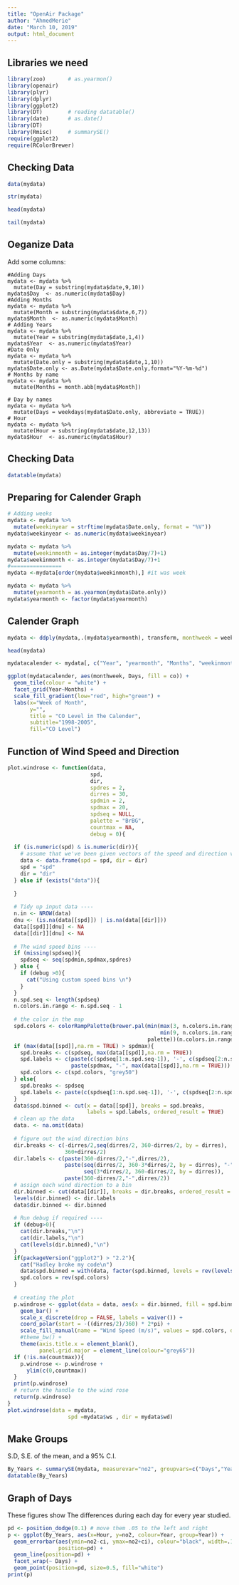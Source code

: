 ```yaml
---
title: "OpenAir Package"
author: "AhmedMerie"
date: "March 10, 2019"
output: html_document
---
```

## Libraries we need
```r
library(zoo)       # as.yearmon()
library(openair)
library(plyr)
library(dplyr)
library(ggplot2)
library(DT)        # reading datatable()
library(date)      # as.date()
library(DT)
library(Rmisc)     # summarySE()
require(ggplot2)
require(RColorBrewer)
```

## Checking Data


```r
data(mydata)
```

```r
str(mydata)
```

```r
head(mydata)
```

```r
tail(mydata)
```

## Oeganize Data

Add some columns:

```
#Adding Days
mydata <- mydata %>% 
  mutate(Day = substring(mydata$date,9,10))
mydata$Day  <- as.numeric(mydata$Day)
#Adding Months
mydata <- mydata %>% 
  mutate(Month = substring(mydata$date,6,7))
mydata$Month  <- as.numeric(mydata$Month)
# Adding Years
mydata <- mydata %>% 
  mutate(Year = substring(mydata$date,1,4))
mydata$Year  <- as.numeric(mydata$Year)
#Date Only
mydata <- mydata %>% 
  mutate(Date.only = substring(mydata$date,1,10))
mydata$Date.only <- as.Date(mydata$Date.only,format="%Y-%m-%d")
# Months by name
mydata <- mydata %>% 
  mutate(Months = month.abb[mydata$Month])

# Day by names
mydata <- mydata %>% 
  mutate(Days = weekdays(mydata$Date.only, abbreviate = TRUE))
# Hour
mydata <- mydata %>% 
  mutate(Hour = substring(mydata$date,12,13))
mydata$Hour  <- as.numeric(mydata$Hour)
```
## Checking Data

```r
datatable(mydata)
```

## Preparing for Calender Graph

```r
# Adding weeks
mydata <- mydata %>% 
  mutate(weekinyear = strftime(mydata$Date.only, format = "%V"))
mydata$weekinyear <- as.numeric(mydata$weekinyear)

mydata <- mydata %>% 
  mutate(weekinmonth = as.integer(mydata$Day/7)+1)
mydata$weekinmonth <- as.integer(mydata$Day/7)+1
#================
mydata <-mydata[order(mydata$weekinmonth),] #it was week

mydata <- mydata %>% 
  mutate(yearmonth = as.yearmon(mydata$Date.only))
mydata$yearmonth <- factor(mydata$yearmonth)
```

## Calender Graph

```r
mydata <- ddply(mydata,.(mydata$yearmonth), transform, monthweek = weekinmonth)  

head(mydata)

mydatacalender <- mydata[, c("Year", "yearmonth", "Months", "weekinmonth", "monthweek", "Days", "co")]

ggplot(mydatacalender, aes(monthweek, Days, fill = co)) + 
  geom_tile(colour = "white") + 
  facet_grid(Year~Months) + 
  scale_fill_gradient(low="red", high="green") +
  labs(x="Week of Month",
       y="",
       title = "CO Level in The Calender", 
       subtitle="1998-2005", 
       fill="CO Level")
```

## Function of Wind Speed and Direction
```r
plot.windrose <- function(data,
                          spd,
                          dir,
                          spdres = 2,
                          dirres = 30,
                          spdmin = 2,
                          spdmax = 20,
                          spdseq = NULL,
                          palette = "BrBG",
                          countmax = NA,
                          debug = 0){
  
  if (is.numeric(spd) & is.numeric(dir)){
    # assume that we've been given vectors of the speed and direction vectors
    data <- data.frame(spd = spd, dir = dir)
    spd = "spd"
    dir = "dir"
  } else if (exists("data")){
  
  }  
  
  # Tidy up input data ----
  n.in <- NROW(data)
  dnu <- (is.na(data[[spd]]) | is.na(data[[dir]]))
  data[[spd]][dnu] <- NA
  data[[dir]][dnu] <- NA
  
  # The wind speed bins ----
  if (missing(spdseq)){
    spdseq <- seq(spdmin,spdmax,spdres)
  } else {
    if (debug >0){
      cat("Using custom speed bins \n")
    }
  }
  n.spd.seq <- length(spdseq)
  n.colors.in.range <- n.spd.seq - 1
  
  # the color in the map
  spd.colors <- colorRampPalette(brewer.pal(min(max(3, n.colors.in.range), 
                                                min(9, n.colors.in.range)),
                                            palette))(n.colors.in.range)
  if (max(data[[spd]],na.rm = TRUE) > spdmax){
    spd.breaks <- c(spdseq, max(data[[spd]],na.rm = TRUE))
    spd.labels <- c(paste(c(spdseq[1:n.spd.seq-1]), '-', c(spdseq[2:n.spd.seq])),
                    paste(spdmax, "-", max(data[[spd]],na.rm = TRUE)))
    spd.colors <- c(spd.colors, "grey50")
  } else{
    spd.breaks <- spdseq
    spd.labels <- paste(c(spdseq[1:n.spd.seq-1]), '-', c(spdseq[2:n.spd.seq]))
  }
  data$spd.binned <- cut(x = data[[spd]], breaks = spd.breaks, 
                         labels = spd.labels, ordered_result = TRUE)
  # clean up the data
  data. <- na.omit(data)
  
  # figure out the wind direction bins
  dir.breaks <- c(-dirres/2,seq(dirres/2, 360-dirres/2, by = dirres),
                  360+dirres/2)  
  dir.labels <- c(paste(360-dirres/2,"-",dirres/2),
                  paste(seq(dirres/2, 360-3*dirres/2, by = dirres), "-",
                        seq(3*dirres/2, 360-dirres/2, by = dirres)),
                  paste(360-dirres/2,"-",dirres/2))
  # assign each wind direction to a bin
  dir.binned <- cut(data[[dir]], breaks = dir.breaks, ordered_result = TRUE)
  levels(dir.binned) <- dir.labels
  data$dir.binned <- dir.binned
  
  # Run debug if required ----
  if (debug>0){
    cat(dir.breaks,"\n")
    cat(dir.labels,"\n")
    cat(levels(dir.binned),"\n")
  }
  if(packageVersion("ggplot2") > "2.2"){
    cat("Hadley broke my code\n")
    data$spd.binned = with(data, factor(spd.binned, levels = rev(levels(spd.binned))))
    spd.colors = rev(spd.colors)
  }
  
  # creating the plot
  p.windrose <- ggplot(data = data, aes(x = dir.binned, fill = spd.binned)) +
    geom_bar() +
    scale_x_discrete(drop = FALSE, labels = waiver()) +
    coord_polar(start = -((dirres/2)/360) * 2*pi) +
    scale_fill_manual(name = "Wind Speed (m/s)", values = spd.colors, drop = FALSE) +
    #theme_bw() +
    theme(axis.title.x = element_blank(),
          panel.grid.major = element_line(colour="grey65"))
  if (!is.na(countmax)){
    p.windrose <- p.windrose +
      ylim(c(0,countmax))
  }
  print(p.windrose)  
  # return the handle to the wind rose
  return(p.windrose)
}
plot.windrose(data = mydata, 
                   spd =mydata$ws , dir = mydata$wd)
```

## Make Groups

S.D, S.E. of the mean, and a 95% C.I.

```r
By_Years <- summarySE(mydata, measurevar="no2", groupvars=c("Days","Year","Hour"), na.rm = TRUE)
datatable(By_Years)
```

## Graph of Days

These figures show The differences during each day for every year studied.

```r
pd <- position_dodge(0.1) # move them .05 to the left and right
p <- ggplot(By_Years, aes(x=Hour, y=no2, colour=Year, group=Year)) + 
  geom_errorbar(aes(ymin=no2-ci, ymax=no2+ci), colour="black", width=.1, 
                position=pd) +
  geom_line(position=pd) +
  facet_wrap(~ Days) +
  geom_point(position=pd, size=0.5, fill="white") 
print(p)
```

